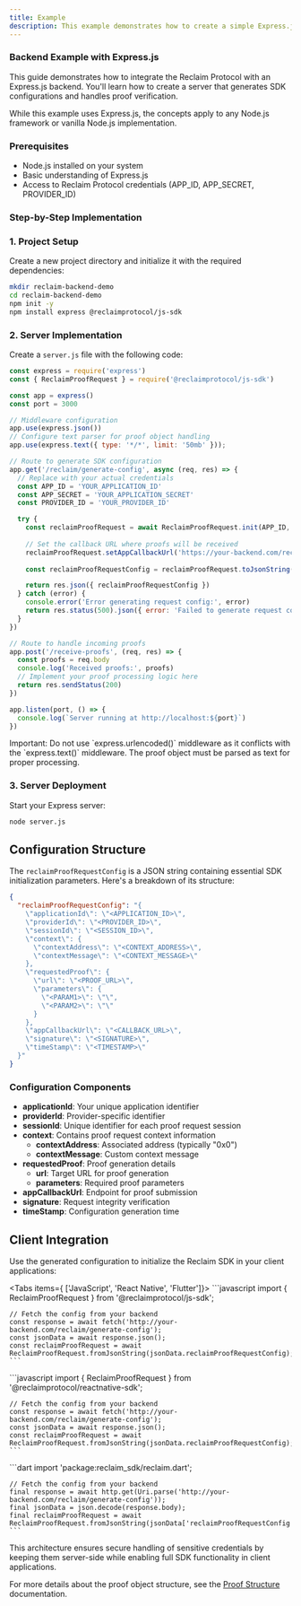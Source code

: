 ```yaml
---
title: Example
description: This example demonstrates how to create a simple Express.js backend that works with the Reclaim Protocol. The backend will handle generating the configuration for the SDK and receiving proofs.
---
```



### Backend Example with Express.js

This guide demonstrates how to integrate the Reclaim Protocol with an Express.js backend. You'll learn how to create a server that generates SDK configurations and handles proof verification.

<Callout type="info">
  While this example uses Express.js, the concepts apply to any Node.js framework or vanilla Node.js implementation.
</Callout>

### Prerequisites
- Node.js installed on your system
- Basic understanding of Express.js
- Access to Reclaim Protocol credentials (APP_ID, APP_SECRET, PROVIDER_ID)

### Step-by-Step Implementation

### 1. Project Setup

Create a new project directory and initialize it with the required dependencies:

```bash
mkdir reclaim-backend-demo
cd reclaim-backend-demo
npm init -y
npm install express @reclaimprotocol/js-sdk
```

### 2. Server Implementation

Create a `server.js` file with the following code:

```javascript
const express = require('express')
const { ReclaimProofRequest } = require('@reclaimprotocol/js-sdk')

const app = express()
const port = 3000

// Middleware configuration
app.use(express.json())
// Configure text parser for proof object handling
app.use(express.text({ type: '*/*', limit: '50mb' })); 

// Route to generate SDK configuration
app.get('/reclaim/generate-config', async (req, res) => {
  // Replace with your actual credentials
  const APP_ID = 'YOUR_APPLICATION_ID'
  const APP_SECRET = 'YOUR_APPLICATION_SECRET'
  const PROVIDER_ID = 'YOUR_PROVIDER_ID'

  try {
    const reclaimProofRequest = await ReclaimProofRequest.init(APP_ID, APP_SECRET, PROVIDER_ID)
    
    // Set the callback URL where proofs will be received
    reclaimProofRequest.setAppCallbackUrl('https://your-backend.com/receive-proofs')
    
    const reclaimProofRequestConfig = reclaimProofRequest.toJsonString()

    return res.json({ reclaimProofRequestConfig })
  } catch (error) {
    console.error('Error generating request config:', error)
    return res.status(500).json({ error: 'Failed to generate request config' })
  }
})

// Route to handle incoming proofs
app.post('/receive-proofs', (req, res) => {
  const proofs = req.body
  console.log('Received proofs:', proofs)
  // Implement your proof processing logic here
  return res.sendStatus(200)
})

app.listen(port, () => {
  console.log(`Server running at http://localhost:${port}`)
})
```

<Callout type="warning">
  Important: Do not use `express.urlencoded()` middleware as it conflicts with the `express.text()` middleware. The proof object must be parsed as text for proper processing.
</Callout>

### 3. Server Deployment

Start your Express server:

```bash
node server.js
```

## Configuration Structure

The `reclaimProofRequestConfig` is a JSON string containing essential SDK initialization parameters. Here's a breakdown of its structure:

```json
{
  "reclaimProofRequestConfig": "{
    \"applicationId\": \"<APPLICATION_ID>\",
    \"providerId\": \"<PROVIDER_ID>\",
    \"sessionId\": \"<SESSION_ID>\",
    \"context\": {
      \"contextAddress\": \"<CONTEXT_ADDRESS>\",
      \"contextMessage\": \"<CONTEXT_MESSAGE>\"
    },
    \"requestedProof\": {
      \"url\": \"<PROOF_URL>\",
      \"parameters\": {
        \"<PARAM1>\": \"\",
        \"<PARAM2>\": \"\"
      }
    },
    \"appCallbackUrl\": \"<CALLBACK_URL>\",
    \"signature\": \"<SIGNATURE>\",
    \"timeStamp\": \"<TIMESTAMP>\"
  }"
}
```

### Configuration Components

- **applicationId**: Your unique application identifier
- **providerId**: Provider-specific identifier
- **sessionId**: Unique identifier for each proof request session
- **context**: Contains proof request context information
  - **contextAddress**: Associated address (typically "0x0")
  - **contextMessage**: Custom context message
- **requestedProof**: Proof generation details
  - **url**: Target URL for proof generation
  - **parameters**: Required proof parameters
- **appCallbackUrl**: Endpoint for proof submission
- **signature**: Request integrity verification
- **timeStamp**: Configuration generation time

## Client Integration

Use the generated configuration to initialize the Reclaim SDK in your client applications:

<Tabs items={ ['JavaScript', 'React Native', 'Flutter']}>
  <Tab>
    ```javascript
    import { ReclaimProofRequest } from '@reclaimprotocol/js-sdk';

    // Fetch the config from your backend
    const response = await fetch('http://your-backend.com/reclaim/generate-config');
    const jsonData = await response.json();
    const reclaimProofRequest = await ReclaimProofRequest.fromJsonString(jsonData.reclaimProofRequestConfig);
    ```
  </Tab>
  <Tab>
    ```javascript
    import { ReclaimProofRequest } from '@reclaimprotocol/reactnative-sdk';

    // Fetch the config from your backend
    const response = await fetch('http://your-backend.com/reclaim/generate-config');
    const jsonData = await response.json();
    const reclaimProofRequest = await ReclaimProofRequest.fromJsonString(jsonData.reclaimProofRequestConfig);
    ```
  </Tab>
    <Tab>
    ```dart
    import 'package:reclaim_sdk/reclaim.dart';

    // Fetch the config from your backend
    final response = await http.get(Uri.parse('http://your-backend.com/reclaim/generate-config'));
    final jsonData = json.decode(response.body);
    final reclaimProofRequest = await ReclaimProofRequest.fromJsonString(jsonData['reclaimProofRequestConfig']);
    ```
  </Tab>
</Tabs>

This architecture ensures secure handling of sensitive credentials by keeping them server-side while enabling full SDK functionality in client applications.

For more details about the proof object structure, see the [Proof Structure](../advance-configurations/advance-options#understanding-the-proof-structure) documentation.